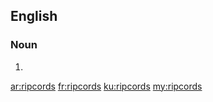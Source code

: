 ==English==

===Noun===
{{head|en|plural}}

# {{plural of|ripcord|lang=en|nocat=1}}

[[ar:ripcords]]
[[fr:ripcords]]
[[ku:ripcords]]
[[my:ripcords]]